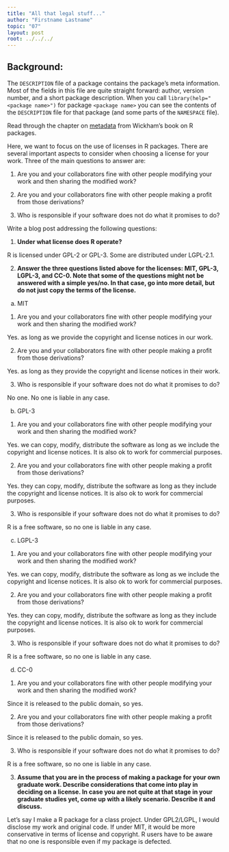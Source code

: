 ```yaml
---
title: "All that legal stuff..."
author: "Firstname Lastname"
topic: "07"
layout: post
root: ../../../
---
```


## Background:

The `DESCRIPTION` file of a package contains the package's meta information. Most of the fields in this file are quite straight forward: author, version number, and a short package description. When you call `library(help="<package name>")` for  package `<package name>` you can see the contents of the `DESCRIPTION` file for that package (and some parts of the `NAMESPACE` file).

Read through the chapter on [metadata](http://r-pkgs.had.co.nz/description.html) from Wickham's book on R packages. 

Here, we want to focus on the use of licenses in R packages.
There are several important aspects to consider when choosing a license for your work. 
Three of the main questions to answer are: 

1. Are you and your collaborators fine with other people modifying your work and then sharing the modified work?

2. Are you and your collaborators fine with other people making a profit from those derivations?

3. Who is responsible if your software does not do what it promises to do?


Write a blog post addressing the following questions: 

1. **Under what license does R operate?**

R is licensed under GPL-2 or GPL-3. Some are distributed under LGPL-2.1. 

2. **Answer the three questions listed above for the licenses: MIT, GPL-3,  LGPL-3, and CC-0. Note that some of the questions might not be answered with a simple yes/no. In that case, go into more detail, but do not just copy the terms of the license.**

a. MIT
1. Are you and your collaborators fine with other people modifying your work and then sharing the modified work?

Yes. as long as we provide the copyright and license notices in our work.

2. Are you and your collaborators fine with other people making a profit from those derivations?

Yes. as long as they provide the copyright and license notices in their work.

3. Who is responsible if your software does not do what it promises to do?

No one. No one is liable in any case.

b. GPL-3

1. Are you and your collaborators fine with other people modifying your work and then sharing the modified work?

Yes. we can copy, modify, distribute the software as long as we include the copyright and license notices. It is also ok to work for commercial purposes.

2. Are you and your collaborators fine with other people making a profit from those derivations?

Yes. they can copy, modify, distribute the software as long as they include the copyright and license notices. 
It is also ok to work for commercial purposes.

3. Who is responsible if your software does not do what it promises to do?

R is a free software, so no one is liable in any case.
 

c. LGPL-3

1. Are you and your collaborators fine with other people modifying your work and then sharing the modified work?

Yes. we can copy, modify, distribute the software as long as we include the copyright and license notices. It is also ok to work for commercial purposes.

2. Are you and your collaborators fine with other people making a profit from those derivations?

Yes. they can copy, modify, distribute the software as long as they include the copyright and license notices. 
It is also ok to work for commercial purposes.

3. Who is responsible if your software does not do what it promises to do?

R is a free software, so no one is liable in any case.


d. CC-0

1. Are you and your collaborators fine with other people modifying your work and then sharing the modified work?

Since it is released to the public domain, so yes. 

2. Are you and your collaborators fine with other people making a profit from those derivations?

Since it is released to the public domain, so yes. 

3. Who is responsible if your software does not do what it promises to do?

R is a free software, so no one is liable in any case.



3. **Assume that you are in the process of making a package for your own graduate work. Describe considerations that come into play in deciding on a license. In case you are not quite at that stage in your graduate studies yet, come up with a likely scenario. Describe it and discuss.**

Let's say I make a R package for a class project. Under GPL2/LGPL, I would disclose my work and original code. If under MIT, it would be more conservative in terms of license and copyright. R users have to be aware that no one is responsible even if my package is defected. 
